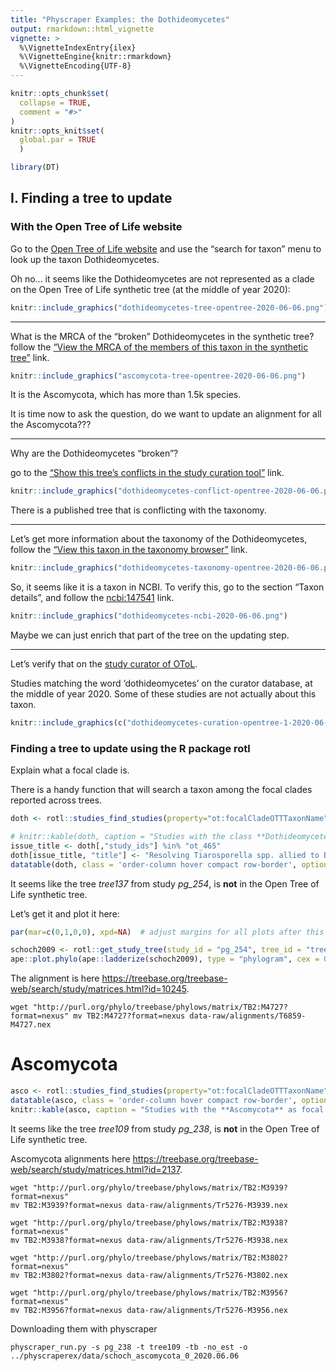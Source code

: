 ```yaml
---
title: "Physcraper Examples: the Dothideomycetes"
output: rmarkdown::html_vignette
vignette: >
  %\VignetteIndexEntry{ilex}
  %\VignetteEngine{knitr::rmarkdown}
  %\VignetteEncoding{UTF-8}
---
```


```r
knitr::opts_chunk$set(
  collapse = TRUE,
  comment = "#>"
)
knitr::opts_knit$set(
  global.par = TRUE
  )
```

```r
library(DT)
```
## I. Finding a tree to update

### With the Open Tree of Life website

Go to the [Open Tree of Life website](https://tree.opentreeoflife.org/opentree/argus/opentree12.3@ott93302) and use the "search for taxon" menu to look up the taxon 
Dothideomycetes.

Oh no... it seems like the Dothideomycetes are not represented as a clade on the Open Tree of Life synthetic tree (at the middle of year 2020):

```r

knitr::include_graphics("dothideomycetes-tree-opentree-2020-06-06.png")
```

***

What is the MRCA of the "broken" Dothideomycetes in the synthetic tree?
follow the ["View the MRCA of the members of this taxon in the synthetic tree"](https://tree.opentreeoflife.org/opentree/argus/ottol@439373/Ascomycota) link.

```r

knitr::include_graphics("ascomycota-tree-opentree-2020-06-06.png")
```

It is the Ascomycota, which has more than 1.5k species. 

It is time now to ask the question, do we want to update an alignment for all the Ascomycota???

***

Why are the Dothideomycetes "broken"?

go to the ["Show this tree's conflicts in the study curation tool"](https://tree.opentreeoflife.org/curator/study/view/ot_1477/?tab=home&tree=Tr25846&conflict=ott) link.

```r

knitr::include_graphics("dothideomycetes-conflict-opentree-2020-06-06.png")
```

There is a published tree that is conflicting with the taxonomy.

***

Let's get more information about the taxonomy of the Dothideomycetes, follow the ["View this taxon in the taxonomy browser"](https://tree.opentreeoflife.org/taxonomy/browse?id=346120) link. 

```r

knitr::include_graphics("dothideomycetes-taxonomy-opentree-2020-06-06.png")
```

So, it seems like it is a taxon in NCBI. To verify this, go to the section "Taxon details", and follow the [ncbi:147541](https://www.ncbi.nlm.nih.gov/Taxonomy/Browser/wwwtax.cgi?id=147541) link. 

```r

knitr::include_graphics("dothideomycetes-ncbi-2020-06-06.png")
```

Maybe we can just enrich that part of the tree on the updating step.

***

Let's verify that on the [study curator of OToL](https://tree.opentreeoflife.org/curator).

Studies matching the word 'dothideomycetes' on the curator database, at the middle of year 2020. Some of these studies are not actually about this taxon.

```r
knitr::include_graphics(c("dothideomycetes-curation-opentree-1-2020-06-06.png", "dothideomycetes-curation-opentree-2-2020-06-06.png", "dothideomycetes-curation-opentree-3-2020-06-06.png"))
```

### Finding a tree to update using the R package rotl

Explain what a focal clade is.

There is a handy function that will search a taxon among the focal clades reported across trees.

```r
doth <- rotl::studies_find_studies(property="ot:focalCladeOTTTaxonName", value="Dothideomycetes")

```

<!-- ```{bash} -->
<!-- curl -X POST https://api.opentreeoflife.org/v3/studies/find_studies \ -->
<!-- -H "content-type:application/json" -d \ -->
<!-- '{"property":"ot:studyId","value":"pg_254","verbose":true}' -->

<!-- curl -X POST https://api.opentreeoflife.org/v3/studies/find_studies \ -->
<!-- -H "content-type:application/json" -d \ -->
<!-- '{"property":"ot:focalCladeOTTTaxonName","value":"Ilex","verbose":true}' -->

<!-- curl -X POST https://api.opentreeoflife.org/v3/studies/find_studies \ -->
<!-- -H "content-type:application/json" -d \ -->
<!-- '{"property":"ot:focalCladeTaxonName","value":"ilex","verbose":true}' -->
<!-- ``` -->

```r
# knitr::kable(doth, caption = "Studies with the class **Dothideomycetes** as focal clade.")
issue_title <- doth[,"study_ids"] %in% "ot_465"
doth[issue_title, "title"] <- "Resolving Tiarosporella spp. allied to Botryosphaeriaceae and Phacidiaceae"
datatable(doth, class = 'order-column hover compact row-border', options = list(dom = 't'), rownames = FALSE, editable = FALSE) # %>%
```

It seems like the tree *tree137* from study *pg_254*, is **not** in the Open Tree of Life synthetic tree.

Let's get it and plot it here:


```r
par(mar=c(0,1,0,0), xpd=NA)  # adjust margins for all plots after this
```
```r
schoch2009 <- rotl::get_study_tree(study_id = "pg_254", tree_id = "tree137")
ape::plot.phylo(ape::ladderize(schoch2009), type = "phylogram", cex = 0.3, label.offset = 1, edge.width = 0.5) 
```


The alignment is here <https://treebase.org/treebase-web/search/study/matrices.html?id=10245>.

```
wget "http://purl.org/phylo/treebase/phylows/matrix/TB2:M4727?format=nexus" mv TB2:M4727?format=nexus data-raw/alignments/T6859-M4727.nex
```

# Ascomycota

```r
asco <- rotl::studies_find_studies(property="ot:focalCladeOTTTaxonName", value="Ascomycota")
datatable(asco, class = 'order-column hover compact row-border', options = list(dom = 't'), rownames = FALSE, editable = FALSE)
knitr::kable(asco, caption = "Studies with the **Ascomycota** as focal clade.")
```

It seems like the tree *tree109* from study *pg_238*, is **not** in the Open Tree of Life synthetic tree.

Ascomycota alignments here <https://treebase.org/treebase-web/search/study/matrices.html?id=2137>.

```
wget "http://purl.org/phylo/treebase/phylows/matrix/TB2:M3939?format=nexus"
mv TB2:M3939?format=nexus data-raw/alignments/Tr5276-M3939.nex

wget "http://purl.org/phylo/treebase/phylows/matrix/TB2:M3938?format=nexus"
mv TB2:M3938?format=nexus data-raw/alignments/Tr5276-M3938.nex

wget "http://purl.org/phylo/treebase/phylows/matrix/TB2:M3802?format=nexus"
mv TB2:M3802?format=nexus data-raw/alignments/Tr5276-M3802.nex

wget "http://purl.org/phylo/treebase/phylows/matrix/TB2:M3956?format=nexus"
mv TB2:M3956?format=nexus data-raw/alignments/Tr5276-M3956.nex
```

Downloading them with physcraper
```
physcraper_run.py -s pg_238 -t tree109 -tb -no_est -o ../physcraperex/data/schoch_ascomycota_0_2020.06.06
```

